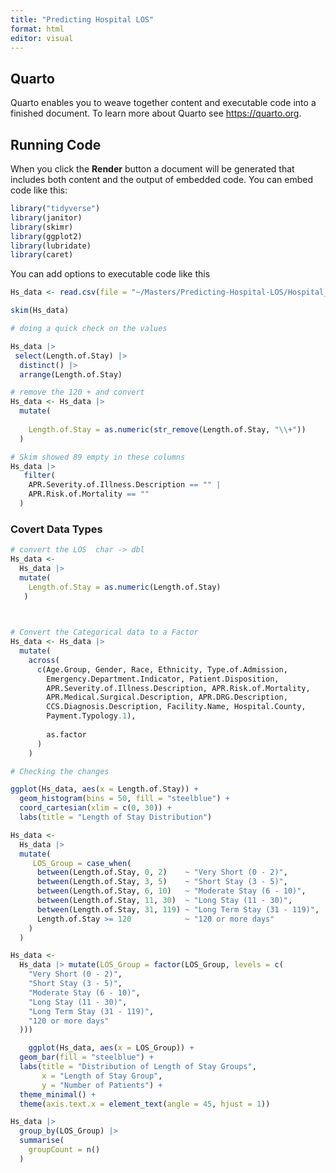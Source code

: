 ```yaml
---
title: "Predicting Hospital LOS" 
format: html
editor: visual
---
```


## Quarto

Quarto enables you to weave together content and executable code into a finished document. To learn more about Quarto see <https://quarto.org>.

## Running Code

When you click the **Render** button a document will be generated that includes both content and the output of embedded code. You can embed code like this:

```r
library("tidyverse")
library(janitor)
library(skimr)
library(ggplot2)
library(lubridate)
library(caret)
```

You can add options to executable code like this

```r

Hs_data <- read.csv(file = "~/Masters/Predicting-Hospital-LOS/Hospital_Inpatient_Discharges__SPARCS_De-Identified___2012_20250520.csv")
```

```r
skim(Hs_data) 
```

```r
# doing a quick check on the values

Hs_data |>
 select(Length.of.Stay) |>
  distinct() |>
  arrange(Length.of.Stay)
```

```r
# remove the 120 + and convert
Hs_data <- Hs_data |>
  mutate(
    
    Length.of.Stay = as.numeric(str_remove(Length.of.Stay, "\\+"))
  )
```

```r
# Skim showed 89 empty in these columns
Hs_data |> 
   filter(
    APR.Severity.of.Illness.Description == "" |
    APR.Risk.of.Mortality == ""
  )
```

### Covert Data Types

```r

# convert the LOS  char -> dbl
Hs_data <-
  Hs_data |>
  mutate(
    Length.of.Stay = as.numeric(Length.of.Stay)
   )

  
```

```r
# Convert the Categorical data to a Factor
Hs_data <- Hs_data |>
  mutate(
    across(
      c(Age.Group, Gender, Race, Ethnicity, Type.of.Admission,
        Emergency.Department.Indicator, Patient.Disposition,
        APR.Severity.of.Illness.Description, APR.Risk.of.Mortality,
        APR.Medical.Surgical.Description, APR.DRG.Description,
        CCS.Diagnosis.Description, Facility.Name, Hospital.County,
        Payment.Typology.1),
      
        as.factor
      )
    )

```

```r
# Checking the changes 
```

```r
ggplot(Hs_data, aes(x = Length.of.Stay)) +
  geom_histogram(bins = 50, fill = "steelblue") +
  coord_cartesian(xlim = c(0, 30)) +
  labs(title = "Length of Stay Distribution")

```

```r
Hs_data <- 
  Hs_data |>
  mutate(
     LOS_Group = case_when(
      between(Length.of.Stay, 0, 2)    ~ "Very Short (0 - 2)",
      between(Length.of.Stay, 3, 5)    ~ "Short Stay (3 - 5)",
      between(Length.of.Stay, 6, 10)   ~ "Moderate Stay (6 - 10)",
      between(Length.of.Stay, 11, 30)  ~ "Long Stay (11 - 30)",
      between(Length.of.Stay, 31, 119) ~ "Long Term Stay (31 - 119)",
      Length.of.Stay >= 120            ~ "120 or more days"
    )
  )

```

```r
Hs_data <- 
  Hs_data |> mutate(LOS_Group = factor(LOS_Group, levels = c(
    "Very Short (0 - 2)",
    "Short Stay (3 - 5)",
    "Moderate Stay (6 - 10)",
    "Long Stay (11 - 30)",
    "Long Term Stay (31 - 119)",
    "120 or more days"
  )))
```

```r
    ggplot(Hs_data, aes(x = LOS_Group)) +
  geom_bar(fill = "steelblue") +
  labs(title = "Distribution of Length of Stay Groups",
       x = "Length of Stay Group",
       y = "Number of Patients") +
  theme_minimal() +
  theme(axis.text.x = element_text(angle = 45, hjust = 1))

```

```r
Hs_data |>
  group_by(LOS_Group) |>
  summarise(
    groupCount = n()
  )

```

